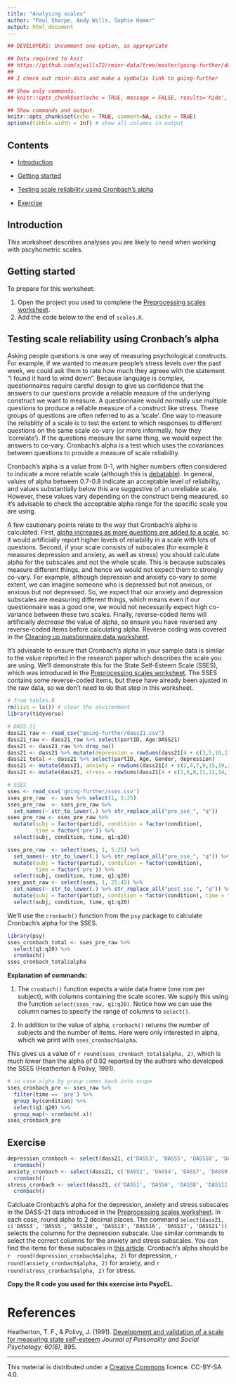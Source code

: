 ```yaml
---
title: "Analysing scales"
author: "Paul Sharpe, Andy Wills, Sophie Homer"
output: html_document
---
```


```r
## DEVELOPERS: Uncomment one option, as appropriate

## Data required to knit
## https://github.com/ajwills72/rminr-data/tree/master/going-further/dass21.csv
##
## I check out rminr-data and make a symbolic link to going-further

## Show only commands.
## knitr::opts_chunk$set(echo = TRUE, message = FALSE, results='hide', fig.keep = 'none', comment=NA)

## Show commands and output.
knitr::opts_chunk$set(echo = TRUE, comment=NA, cache = TRUE)
options(tibble.width = Inf) # show all columns in output
```

## Contents

- [Introduction](#intro)

- [Getting started](#start)

- [Testing scale reliability using Cronbach’s alpha](#cronbach)

- [Exercise](#ex1)

<a name="intro"></a>

## Introduction

This worksheet describes analyses you are likely to need when working with pscyhometric scales.

<a name="start"></a>

## Getting started

To prepare for this worksheet:

1. Open the project you used to complete the [Preprocessing scales worksheet](preproc-scales.html).
1. Add the code below to the end of `scales.R`.

<a name="cronbach"></a>

## Testing scale reliability using Cronbach’s alpha

Asking people questions is one way of measuring psychological constructs. For example, if we wanted to measure people's stress levels over the past week, we could ask them to rate how much they agreee with the statement "I found it hard to wind down". Because language is complex, questionnaires require careful design to give us confidence that the answers to our questions provide a reliable measure of the underlying construct we want to measure. A questionnaire would normally use multiple questions to produce a reliable measure of a construct like stress. These groups of questions are often referred to as a 'scale'. One way to measure the reliablity of a scale is to test the extent to which responses to different questions on the same scale co-vary (or more informally, how they 'correlate'). If the questions measure the same thing, we would expect the answers to co-vary. Cronbach's alpha is a test which uses the covariances between questions to provide a measure of scale reliability.

Cronbach's alpha is a value from 0-1, with higher numbers often considered to indicate a more reliable scale (although this is [debatable](https://www.ncbi.nlm.nih.gov/pmc/articles/PMC2792363/)). In general, values of alpha between 0.7-0.8 indicate an acceptable level of reliability, and values substantially below this are suggestive of an unreliable scale. However, these values vary depending on the construct being measured, so it's advisable to check the acceptable alpha range for the specific scale you are using.

A few cautionary points relate to the way that Cronbach's alpha is calculated. First, [alpha increases as more questions are added to a scale](https://data.library.virginia.edu/using-and-interpreting-cronbachs-alpha/), so it would artificially report higher levels of reliability in a scale with lots of questions. Second, if your scale consists of subscales (for example it measures depression and anxiety, as well as stress) you should calculate alpha for the subscales and not the whole scale. This is because subscales measure different things, and hence we would not expect them to strongly co-vary. For example, although depression and anxiety co-vary to some extent, we can imagine someone who is depressed but not anxious, or anxious but not depressed. So, we expect that our anxiety and depression subscales are measuring different things, which means even if our questionnaire was a good one, we would not necessarily expect high co-variance between these two scales. Finally, reverse-coded items will artificially _decrease_ the value of alpha, so ensure you have reversed any reverse-coded items before calculating alpha. Reverse coding was covered in the [Cleaning up questionnaire data worksheet](https://benwhalley.github.io/rmip/worksheet-recoding.html).

It's advisable to ensure that Cronbach's alpha in your sample data is similar to the value reported in the research paper which describes the scale you are using. We'll demonstrate this for the State Self-Esteem Scale (SSES), which was introduced in the [Preprocessing scales worksheet](preproc-scales.html). The SSES contains some reverse-coded items, but these have already been ajusted in the raw data, so we don't need to do that step in this worksheet.

```r
# from tables.R
rm(list = ls()) # clear the environment
library(tidyverse)

# DASS-21
dass21_raw <- read_csv("going-further/dass21.csv")
dass21_raw <- dass21_raw %>% select(partID, Age:DASS21)
dass21 <- dass21_raw %>% drop_na()
dass21 <- dass21 %>% mutate(depression = rowSums(dass21[4 + c(3,5,10,13,16,17,21)]))
dass21_total <- dass21 %>% select(partID, Age, Gender, depression)
dass21 <- mutate(dass21, anxiety = rowSums(dass21[4 + c(2,4,7,9,15,19,20)]))
dass21 <- mutate(dass21, stress = rowSums(dass21[4 + c(1,6,8,11,12,14,18)]))

# SSES
sses <- read_csv('going-further/sses.csv')
sses_pre_raw  <- sses %>% select(1, 5:25)
sses_pre_raw  <- sses_pre_raw %>%
  set_names(~ str_to_lower(.) %>% str_replace_all("pre_sse_", "q"))
sses_pre_raw <- sses_pre_raw %>%
  mutate(subj = factor(partid), condition = factor(condition),
         time = factor('pre')) %>%
  select(subj, condition, time, q1:q20)

sses_pre_raw  <- select(sses, 1, 5:25) %>%
  set_names(~ str_to_lower(.) %>% str_replace_all("pre_sse_", "q")) %>%
  mutate(subj = factor(partid), condition = factor(condition),
         time = factor('pre')) %>%
  select(subj, condition, time, q1:q20)
sses_post_raw <- select(sses, 1, 25:45) %>%
  set_names(~ str_to_lower(.) %>% str_replace_all("post_sse_", "q")) %>%
  mutate(subj = factor(partid), condition = factor(condition), time = factor('post')) %>%
  select(subj, condition, time, q1:q20)
```

We'll use the `cronbach()` function from the `psy` package to calculate Cronbach's alpha for the SSES.

```r
library(psy)
sses_cronbach_total <- sses_pre_raw %>%
  select(q1:q20) %>%
  cronbach()
sses_cronbach_total$alpha
```

**Explanation of commands:**

1. The `cronbach()` function expects a wide data frame (one row per subject), with columns containing the scale scores. We supply this using the function `select(sses_raw, q1:q20)`. Notice how we can use the column names to specify the range of columns to `select()`.

1. In addition to the value of alpha, `cronbach()` returns the number of subjects and the number of items. Here were only interested in alpha, which we print with `sses_cronbach$alpha`.

This gives us a value of `r round(sses_cronbach_total$alpha, 2)`, which is much lower than the alpha of 0.92 reported by the authors who developed the SSES (Heatherton & Polivy, 1991).

```r
# in case alpha by group comes back into scope
sses_cronbach_pre <- sses_raw %>%
  filter(time == 'pre') %>%
  group_by(condition) %>%
  select(q1:q20) %>%
  group_map(~ cronbach(.x))
sses_cronbach_pre
```
<a name="ex1"></a>

## Exercise

```r
depression_cronbach <- select(dass21, c('DASS3', 'DASS5', 'DASS10', 'DASS13', 'DASS16', 'DASS17', 'DASS21')) %>%
  cronbach()
anxiety_cronbach <- select(dass21, c('DASS2', 'DASS4', 'DASS7', 'DASS9', 'DASS15', 'DASS19', 'DASS20')) %>%
  cronbach()
stress_cronbach <- select(dass21, c('DASS1', 'DASS6', 'DASS8', 'DASS11', 'DASS12', 'DASS14', 'DASS18')) %>%
  cronbach()
```

Calcluate Cronbach's alpha for the depression, anxiety and stress subscales in the DASS-21 data introduced in the [Preprocessing scales worksheet](preproc-scales.html). In each case, round alpha to 2 decimal places. The command `select(dass21, c('DASS3', 'DASS5', 'DASS10', 'DASS13', 'DASS16', 'DASS17', 'DASS21'))` selects the columns for the depression subscale. Use similar commands to select the correct columns for the anxiety and stress subscales. You can find the items for these subscales in [this article](https://www.researchgate.net/profile/Jenelle_Slavin-Mulford/publication/51726801_Psychometric_Evaluation_and_Normative_Data_for_the_Depression_Anxiety_and_Stress_Scales-21_DASS-21_in_a_Nonclinical_Sample_of_US_Adults/links/542413680cf26120b7a7171a/Psychometric-Evaluation-and-Normative-Data-for-the-Depression-Anxiety-and-Stress-Scales-21-DASS-21-in-a-Nonclinical-Sample-of-US-Adults.pdf). Cronbach's alpha should be `r  round(depression_cronbach$alpha, 2)` for depression, `r  round(anxiety_cronbach$alpha, 2)` for anxiety, and `r  round(stress_cronbach$alpha, 2)` for stress.

**Copy the R code you used for this exercise into PsycEL.**

# References

Heatherton, T. F., & Polivy, J. (1991). [Development and validation of a scale for measuring state self-esteem](http://citeseerx.ist.psu.edu/viewdoc/download?doi=10.1.1.476.4746&rep=rep1&type=pdf) _Journal of Personality and Social Psychology, 60(6)_, 895.

___

This material is distributed under a [Creative Commons](https://creativecommons.org/) licence. CC-BY-SA 4.0. 

